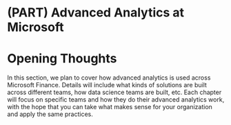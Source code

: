 # (PART) Advanced Analytics at Microsoft {.unnumbered}

# Opening Thoughts {#aa-opening-thoughts}

In this section, we plan to cover how advanced analytics is used across Microsoft Finance. Details will include what kinds of solutions are built across different teams, how data science teams are built, etc. Each chapter will focus on specific teams and how they do their advanced analytics work, with the hope that you can take what makes sense for your organization and apply the same practices. 